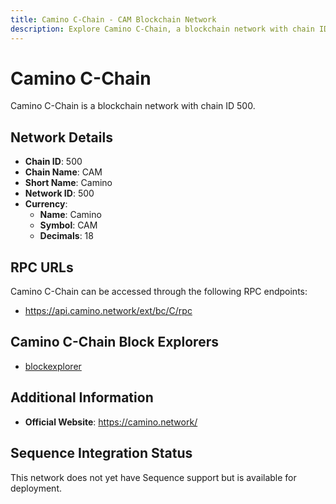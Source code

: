 ```yaml
--- 
title: Camino C-Chain - CAM Blockchain Network
description: Explore Camino C-Chain, a blockchain network with chain ID 500. Learn about its native currency, Camino, and how to interact with the network.
---
```


# Camino C-Chain

Camino C-Chain is a blockchain network with chain ID 500.

## Network Details

- **Chain ID**: 500
- **Chain Name**: CAM
- **Short Name**: Camino
- **Network ID**: 500
- **Currency**: 
  - **Name**: Camino
  - **Symbol**: CAM
  - **Decimals**: 18

## RPC URLs

Camino C-Chain can be accessed through the following RPC endpoints:

- https://api.camino.network/ext/bc/C/rpc

## Camino C-Chain Block Explorers

- [blockexplorer](https://suite.camino.network/explorer)

## Additional Information

- **Official Website**: https://camino.network/

## Sequence Integration Status

This network does not yet have Sequence support but is available for deployment.
